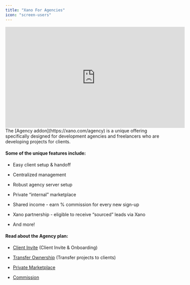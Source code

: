 ```yaml
---
title: "Xano For Agencies"
icon: "screen-users"
---
```

<Frame>
<iframe
  width="560"
  height="315"
  src="https://cdn.iframe.ly/SgfZj1R"
  title="YouTube video player"
  frameborder="0"
  allow="accelerometer; autoplay; clipboard-write; encrypted-media; gyroscope; picture-in-picture"
  allowfullscreen
></iframe>
</Frame>
The [Agency addon](https://xano.com/agency) is a unique offering specifically designed for development agencies and freelancers who are developing projects for clients.

#### Some of the unique features include:

* Easy client setup & handoff

* Centralized management

* Robust agency server setup

* Private “internal” marketplace

* Shared income - earn % commission for every new sign-up

* Xano partnership - eligible to receive “sourced” leads via Xano

* And more!

#### Read about the Agency plan:

* [Client Invite](/agencies/agency-features/client-invite) (Client Invite & Onboarding)

* [Transfer Ownership](/agencies/agency-features/transfer-ownership) (Transfer projects to clients)

* [Private Marketplace](/agencies/agency-features/private-marketplace)

* [Commission](/agencies/agency-features/commission)

